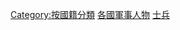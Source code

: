 {{Categories by country|nocat}}

[[Category:按國籍分類|Category:按國籍分類]]
[[Category:各國軍事人物|]]
[[Category:士兵|]]